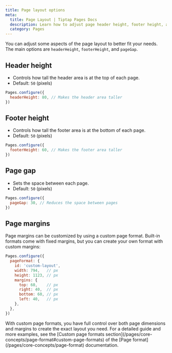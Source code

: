 ```yaml
---
title: Page layout options
meta:
  title: Page Layout | Tiptap Pages Docs
  description: Learn how to adjust page header height, footer height, and page gap in the Tiptap Pages extension.
  category: Pages
---
```



You can adjust some aspects of the page layout to better fit your needs. The main options are `headerHeight`, `footerHeight`, and `pageGap`.

## Header height
- Controls how tall the header area is at the top of each page.
- Default: `50` (pixels)

```js
Pages.configure({
  headerHeight: 80, // Makes the header area taller
})
```

## Footer height
- Controls how tall the footer area is at the bottom of each page.
- Default: `50` (pixels)

```js
Pages.configure({
  footerHeight: 60, // Makes the footer area taller
})
```

## Page gap
- Sets the space between each page.
- Default: `50` (pixels)

```js
Pages.configure({
  pageGap: 30, // Reduces the space between pages
})
```

## Page margins

Page margins can be customized by using a custom page format. Built-in formats come with fixed margins, but you can create your own format with custom margins:

```js
Pages.configure({
  pageFormat: {
    id: 'custom-layout',
    width: 794,   // px
    height: 1123, // px
    margins: {
      top: 60,    // px
      right: 40,  // px
      bottom: 60, // px
      left: 40,   // px
    },
  },
})
```

<Callout title="Flexibility" variant="info">
  With custom page formats, you have full control over both page dimensions and margins to create the exact layout you need. 
  For a detailed guide and more examples, see the [Custom page formats section](/pages/core-concepts/page-format#custom-page-formats) of the [Page format](/pages/core-concepts/page-format) documentation.
</Callout> 